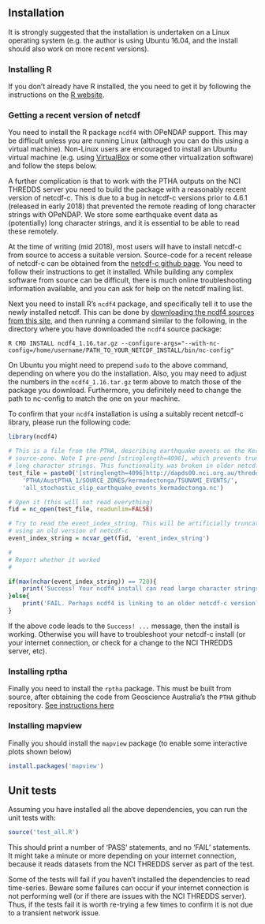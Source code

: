 ## **Installation**

It is strongly suggested that the installation is undertaken on a Linux operating 
system (e.g. the author is using Ubuntu 16.04, and the install should also work
on more recent versions). 


### **Installing R**
If you don't already have R installed, the you need to get it by following the
instructions on the [R website](https://www.r-project.org/).


### **Getting a recent version of netcdf**

You need to install the R package `ncdf4` with OPeNDAP support.  This may be
difficult unless you are running Linux (although you can do this using a
virtual machine). Non-Linux users are encouraged to install an Ubuntu virtual
machine (e.g. using [VirtualBox](https://www.virtualbox.org) or some other
virtualization software) and follow the steps below.

A further complication is that to work with the PTHA outputs on the NCI THREDDS
server you need to build the package with a reasonably recent version of
netcdf-c. This is due to a bug in netcdf-c versions prior to 4.6.1 (released
in early 2018) that prevented the remote reading of long character strings
with OPeNDAP. We store some earthquake event data as (potentially) long
character strings, and it is essential to be able to read these remotely.

At the time of writing (mid 2018), most users will have to install netcdf-c
from source to access a suitable version. Source-code for a recent release of
netcdf-c can be obtained from the [netcdf-c github
page](https://github.com/Unidata/netcdf-c/releases). You need to follow their
instructions to get it installed. While building any complex software from
source can be difficult, there is much online troubleshooting information
available, and you can ask for help on the netcdf mailing list.

Next you need to install R's `ncdf4` package, and specifically tell it to use
the newly installed netcdf.  This can be done by 
[downloading the ncdf4 sources from this site](https://cran.r-project.org/web/packages/ncdf4/index.html), 
and then running a command similar to the following, in the directory where you
have downloaded the `ncdf4` source package:

    R CMD INSTALL ncdf4_1.16.tar.gz --configure-args="--with-nc-config=/home/username/PATH_TO_YOUR_NETCDF_INSTALL/bin/nc-config"

On Ubuntu you might need to prepend `sudo` to the above command, depending on
where you do the installation. Also, you may need to adjust the numbers in the
`ncdf4_1.16.tar.gz` term above to match those of the package you download.
Furthermore, you definitely need to change the path to nc-config to match the
one on your machine.

To confirm that your `ncdf4` installation is using a suitably recent netcdf-c
library, please run the following code:
```r
library(ncdf4)

# This is a file from the PTHA, describing earthquake events on the Kermadec-Tonga
# source-zone. Note I pre-pend [stringlength=4096], which prevents truncation of
# long character strings. This functionality was broken in older netcdf-c versions
test_file = paste0('[stringlength=4096]http://dapds00.nci.org.au/thredds/dodsC/fj6/',
    'PTHA/AustPTHA_1/SOURCE_ZONES/kermadectonga/TSUNAMI_EVENTS/',
    'all_stochastic_slip_earthquake_events_kermadectonga.nc')

# Open it (this will not read everything)
fid = nc_open(test_file, readunlim=FALSE)

# Try to read the event_index_string. This will be artificially truncated if 
# using an old version of netcdf-c
event_index_string = ncvar_get(fid, 'event_index_string')

#
# Report whether it worked
#

if(max(nchar(event_index_string)) == 720){
    print('Success! Your ncdf4 install can read large character strings remotely')
}else{
    print('FAIL. Perhaps ncdf4 is linking to an older netcdf-c version?')
}
```
If the above code leads to the `Success! ...` message, then the install is
working. Otherwise you will have to troubleshoot your netcdf-c install (or
your internet connection, or check for a change to the NCI THREDDS server,
etc).

### **Installing rptha**

Finally you need to install the `rptha` package. This must be built from
source, after obtaining the code from Geoscience Australia's the `PTHA` github
repository. [See instructions here](https://github.com/GeoscienceAustralia/ptha/blob/master/R/README.md)

### **Installing mapview**
Finally you should install the `mapview` package (to enable some interactive
plots shown below)
```r
install.packages('mapview')
```

## **Unit tests**
Assuming you have installed all the above dependencies, you can run the unit
tests with:
```r
source('test_all.R')
```
This should print a number of 'PASS' statements, and no 'FAIL' statements. It might 
take a minute or more depending on your internet connection, because it reads datasets
from the NCI THREDDS server as part of the test.

Some of the tests will fail if you haven't installed the dependencies to read
time-series. Beware some failures can occur if your internet connection is not
performing well (or if there are issues with the NCI THREDDS server). Thus, if
the tests fail it is worth re-trying a few times to confirm it is not due to a
transient network issue.


